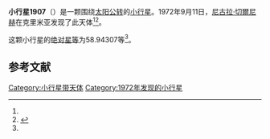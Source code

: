 {{Infobox planet
| bgcolour = #FFFFC0
| name = 1907 Rudneva
| symbol = 
| image = 
| caption = 
| discovery = yes
| discovery_ref = 
| discoverer = [[尼古拉·切爾尼赫|尼古拉·切爾尼赫]]
| discovery_site = [[克里米亚|克里米亚]] 
| discovered = 1972年9月11日
| designations = yes
| mp_name = 
| named_after = 
| alt_names = 1972 RC2/ 1935 QX / 1938 EY / 1938 FK / 1942 EH / 1942 EM1 / 1950 EP / 1950 FB / 1950 HL / 1958 DD / 1958 FN / 1970 CP
| mp_category = [[主带小行星|主带小行星]]
| orbit_ref = <ref name="a">[http://ssd.jpl.nasa.gov/sbdb.cgi?sstr=1907 1907 Rudneva] {{Wayback|url=http://ssd.jpl.nasa.gov/sbdb.cgi?sstr=1907 |date=20201124010024 }}，小行星數據庫瀏覽器（JPL Small-Body Database Browser）－[[美国国家航空航天局|美国国家航空航天局]]喷气推进实验室</ref>
| epoch = 2456400.5 (2013年4月18日更新)
| aphelion = {{convert|2.6569028|AU|km|3|abbr=on|lk=out}}
| perihelion = {{convert|2.4331506|AU|km|3|abbr=on}}
| semimajor = {{convert|2.5450267|AU|km|3|abbr=on}}
| eccentricity = 0.0439587
| period = 1482.985583 [[日|日]]<br />4.06[[儒略年|儒略年]]
| avg_speed = 
| inclination = 3.21724
| asc_node = 152.11443
| mean_anomaly = 
| arg_peri = 58.94307
| satellites = 
| physical_characteristics = yes
| dimensions = 
| mass = 
| density = 
| surface_grav = 
| escape_velocity = 
| sidereal_day = 
| axial_tilt = 
| pole_ecliptic_lat = 
| pole_ecliptic_lon = 
| albedo = 
| temperatures= 
| temp_name1 = 
| mean_temp_1 = 
| max_temp_1 = 
| temp_name2 = 
| max_temp_2 = 
| spectral_type = 
| abs_magnitude = 58.94307
}}

'''小行星1907'''（{{lang-en|1907 Rudneva}}）是一颗围绕[[太阳|太阳]][[公转|公转]]的[[小行星|小行星]]。1972年9月11日，[[尼古拉·切爾尼赫|尼古拉·切爾尼赫]]在克里米亚发现了此天体<ref name="a" /><ref>{{cite news|title=小行星列表|url=http://cfa-www.harvard.edu/iau/lists/NumberedMPs.txt|accessdate=2013-07-08|newspaper=哈佛大学|archive-date=2008-05-17|archive-url=https://web.archive.org/web/20080517010638/http://cfa-www.harvard.edu/iau/lists/NumberedMPs.txt|dead-url=no}}</ref>。

这颗小行星的[[绝对星等|绝对星等]]为58.94307等<ref name="a" />。

==参考文献==
{{reflist}}
{{Minor Planet Number|[[小行星1906|小行星1906]]|[[小行星1908|小行星1908]]}}

{{小天体}}

[[Category:小行星带天体|Category:小行星带天体]]
[[Category:1972年发现的小行星|Category:1972年发现的小行星]]

{{asteroid-stub}}
